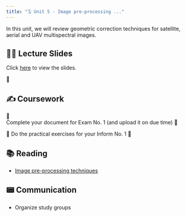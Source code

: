 ```yaml
---
title: "🗓️ Unit 5 - Image pre-processing ..."
---
```


In this unit, we will review geometric correction techniques for satellite, aerial and UAV multispectral images.



## 👨‍🏫 Lecture Slides 

Click [here](https://drive.google.com/file/d/1QwVVrX5NH2PTR6vNSL_VdZsElL2AZVdT/view?usp=sharing) to view the slides.

🎥 

## ✍️ Coursework

🚧   
Complete your document for Exam No. 1 (and upload it on due time)
🚧

🏫
Do the practical exercises for  your Inform No. 1
🏫


## 📚 Reading

- [Image pre-processing techniques](https://drive.google.com/file/d/1ChBjXIU5aEOO6vzJ6BzcM6P_ac7mkJnN/view?usp=sharing) 

## 📟 Communication

- Organize study groups 